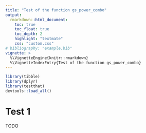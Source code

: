 ```yaml
---
title: "Test of the function gs_power_combo"
output:
  rmarkdown::html_document:
    toc: true
    toc_float: true
    toc_depth: 2
    highlight: "textmate"
    css: "custom.css"
# bibliography: "example.bib"
vignette: >
  %\VignetteEngine{knitr::rmarkdown}
  %\VignetteIndexEntry{Test of the function gs_power_combo}
---
```


```r
library(tibble)
library(dplyr)
library(testthat)
devtools::load_all()
```

# Test 1

TODO
